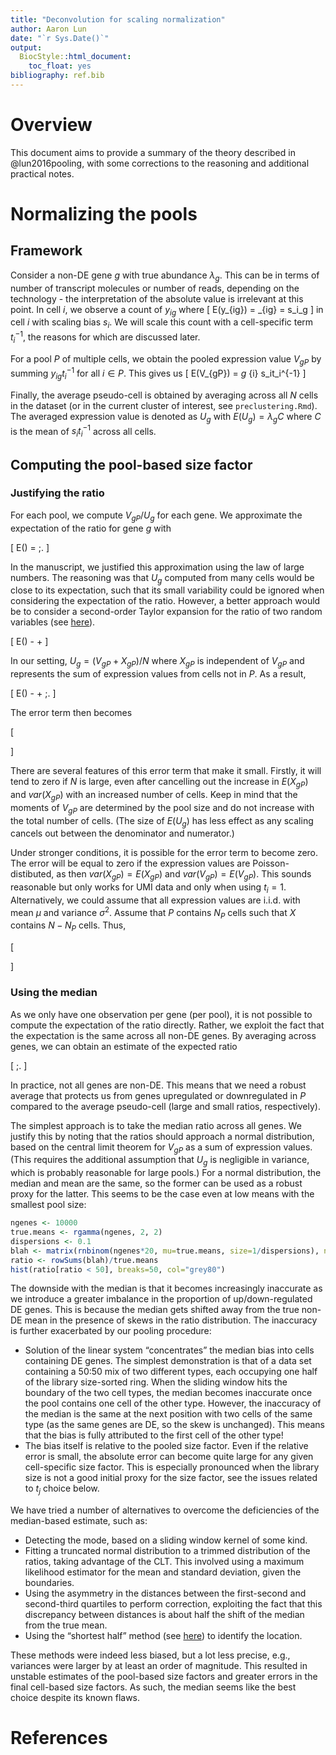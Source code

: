```yaml
---
title: "Deconvolution for scaling normalization"
author: Aaron Lun
date: "`r Sys.Date()`"
output:
  BiocStyle::html_document:
    toc_float: yes
bibliography: ref.bib
---
```


# Overview

This document aims to provide a summary of the theory described in @lun2016pooling, with some corrections to the reasoning and additional practical notes.

# Normalizing the pools

## Framework 

Consider a non-DE gene $g$ with true abundance $\lambda_g$.
This can be in terms of number of transcript molecules or number of reads, depending on the technology - the interpretation of the absolute value is irrelevant at this point.
In cell $i$, we observe a count of $y_{ig}$ where
\[
    E(y_{ig}) =  \mu_{ig} = s_i\lambda_g
\]
in cell $i$ with scaling bias $s_i$.
We will scale this count with a cell-specific term $t_i^{-1}$, the reasons for which are discussed later.

For a pool $P$ of multiple cells, we obtain the pooled expression value $V_{gP}$ by summing $y_{ig}t_i^{-1}$ for all $i\in P$.
This gives us
\[
    E(V_{gP}) = \lambda_g \sum_{i\in\mathcal{P}} s_it_i^{-1}
\]

Finally, the average pseudo-cell is obtained by averaging across all $N$ cells in the dataset (or in the current cluster of interest, see `preclustering.Rmd`).
The averaged expression value is denoted as $U_g$ with $E(U_g) = \lambda_g C$ where $C$ is the mean of $s_it_i^{-1}$ across all cells.

## Computing the pool-based size factor

### Justifying the ratio

For each pool, we compute $V_{gP}/U_g$ for each gene.
We approximate the expectation of the ratio for gene $g$ with 

\[
    E\left(\frac{V_{gP}}{U_g}\right) \approx \frac{E(V_{gP})}{E(U_g)} = \frac{\sum_{i\in\mathcal{P}} s_it_i^{-1}}{ C } \;.
\]

In the manuscript, we justified this approximation using the law of large numbers.
The reasoning was that $U_g$ computed from many cells would be close to its expectation, 
such that its small variability could be ignored when considering the expectation of the ratio.
However, a better approach would be to consider a second-order Taylor expansion for the ratio of two random variables (see [here](www.stat.cmu.edu/~hseltman/files/ratio.pdf)).

\[
E\left(\frac{V_{gP}}{U_g}\right) \approx \frac{E(V_{gP})}{E(U_g)} - \frac{cov(V_{gP}, U_g)}{E(U_g)^2} + \frac{var(U_g)E(V_{gP})}{E(U_g)^3}
\]

In our setting, $U_g=(V_{gP}+X_{gP})/N$ where $X_{gP}$ is independent of $V_{gP}$ and represents the sum of expression values from cells not in $P$.
As a result,

\[
E\left(\frac{V_{gP}}{U_g}\right) \approx \frac{E(V_{gP})}{E(U_g)} - \frac{cov(V_{gP}, V_{gP}+X_{gP})}{E(U_g)^2N} + \frac{var(V_{gP}+X_{gP})E(V_{gP})}{E(U_g)^3N^2} \;.
\]

The error term then becomes 

\[
\begin{aligned}
& \frac{-var(V_{gP})}{E(U_g)^2N} + \frac{var(V_{gP}+X_{gP})E(V_{gP})}{E(U_g)^3N^2} \\
&= \frac{1}{E(U_g)^3N^2} [ var(V_{gP}+X_{gP})E(V_{gP}) - N var(V_{gP}) E(U_g) ] \\
&= \frac{1}{E(U_g)^3N^2} [ var(V_{gP})E(V_{gP}) + var(X_{gP})E(V_{gP}) - var(V_{gP})E(V_{gP}) - var(V_{gP})E(X_{gP}) ] \\
&= \frac{1}{E(U_g)^3N^2} [ var(X_{gP})E(V_{gP}) - var(V_{gP})E(X_{gP}) ]
\end{aligned}
\]

There are several features of this error term that make it small.
Firstly, it will tend to zero if $N$ is large, even after cancelling out the increase in $E(X_{gP})$ and $var(X_{gP})$ with an increased number of cells. 
Keep in mind that the moments of $V_{gP}$ are determined by the pool size and do not increase with the total number of cells.
(The size of $E(U_g)$ has less effect as any scaling cancels out between the denominator and numerator.)

Under stronger conditions, it is possible for the error term to become zero.
The error will be equal to zero if the expression values are Poisson-distibuted, as then $var(X_{gP})=E(X_{gP})$ and $var(V_{gP})=E(V_{gP})$.
This sounds reasonable but only works for UMI data and only when using $t_i=1$.
Alternatively, we could assume that all expression values are i.i.d. with mean $\mu$ and variance $\sigma^2$.
Assume that $P$ contains $N_P$ cells such that $X$ contains $N-N_P$ cells.
Thus,

\[
\begin{aligned}
E(V_{gP}) &= N_P \mu \;, \\
var(V_{gP}) &= N_P \sigma^2 \;, \\
E(X_{gP}) &= (N-N_P) \mu \; \mbox{and} \\
var(X_{gP}) &= (N-N_P) \sigma^2 \; \mbox{such that} \\
& \frac{1}{E(U_g)^3N^2} [ (N-N_P)N_P \mu\sigma^2 - (N-N_P)N_P \mu\sigma^2 = 0
\end{aligned}
\]

### Using the median

As we only have one observation per gene (per pool), it is not possible to compute the expectation of the ratio directly.
Rather, we exploit the fact that the expectation is the same across all non-DE genes.
By averaging across genes, we can obtain an estimate of the expected ratio

\[
\frac{\sum_{i\in\mathcal{P}} s_it_i^{-1}}{ C } \;.
\]

In practice, not all genes are non-DE.
This means that we need a robust average that protects us from genes upregulated or downregulated in $P$ compared to the average pseudo-cell (large and small ratios, respectively).

The simplest approach is to take the median ratio across all genes.
We justify this by noting that the ratios should approach a normal distribution, based on the central limit theorem for $V_{gP}$ as a sum of expression values.
(This requires the additional assumption that $U_g$ is negligible in variance, which is probably reasonable for large pools.)
For a normal distribution, the median and mean are the same, so the former can be used as a robust proxy for the latter.
This seems to be the case even at low means with the smallest pool size:

```r
ngenes <- 10000
true.means <- rgamma(ngenes, 2, 2)
dispersions <- 0.1
blah <- matrix(rnbinom(ngenes*20, mu=true.means, size=1/dispersions), nrow=ngenes)
ratio <- rowSums(blah)/true.means
hist(ratio[ratio < 50], breaks=50, col="grey80")
```

The downside with the median is that it becomes increasingly inaccurate as we introduce a greater imbalance in the proportion of up/down-regulated DE genes.
This is because the median gets shifted away from the true non-DE mean in the presence of skews in the ratio distribution.
The inaccuracy is further exacerbated by our pooling procedure:

- Solution of the linear system "concentrates" the median bias into cells containing DE genes.
The simplest demonstration is that of a data set containing a 50:50 mix of two different types, each occupying one half of the library size-sorted ring.
When the sliding window hits the boundary of the two cell types, the median becomes inaccurate once the pool contains one cell of the other type.
However, the inaccuracy of the median is the same at the next position with two cells of the same type (as the same genes are DE, so the skew is unchanged).
This means that the bias is fully attributed to the first cell of the other type!
- The bias itself is relative to the pooled size factor.
Even if the relative error is small, the absolute error can become quite large for any given cell-specific size factor.
This is especially pronounced when the library size is not a good initial proxy for the size factor, see the issues related to $t_j$ choice below.

We have tried a number of alternatives to overcome the deficiencies of the median-based estimate, such as:

- Detecting the mode, based on a sliding window kernel of some kind.
- Fitting a truncated normal distribution to a trimmed distribution of the ratios, taking advantage of the CLT.
This involved using a maximum likelihood estimator for the mean and standard deviation, given the boundaries.
- Using the asymmetry in the distances between the first-second and second-third quartiles to perform correction,
exploiting the fact that this discrepancy between distances is about half the shift of the median from the true mean.
- Using the "shortest half" method (see [here](http://fmwww.bc.edu/RePEc/bocode/s/shorth.html)) to identify the location.

These methods were indeed less biased, but a lot less precise, e.g., variances were larger by at least an order of magnitude.
This resulted in unstable estimates of the pool-based size factors and greater errors in the final cell-based size factors.
As such, the median seems like the best choice despite its known flaws.

# References
